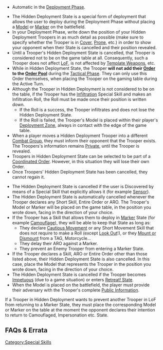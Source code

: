 {{section-special-skills}}
{{section-game-states}}


{{n4only}}
{{n4list}}

{{skillbox |black| HIDDEN DEPLOYMENT | }}
{{activation}}
* Automatic in the [[Deployment Phase]].
{{effects}}
* The Hidden Deployment State is a special form of deployment that allows the user to deploy during the Deployment Phase without placing a [[Model]] or [[Marker]] on the battlefield.
* In your Deployment Phase, write down the position of your Hidden Deployment Troopers in as much detail as possible (make sure to specify whether the Trooper is in [[Cover]], [[Prone]], etc.) in order to show your opponent when their State is cancelled and their position revealed.
* Until a Trooper's Hidden Deployment State is cancelled, that Trooper is considered not to be on the game table at all. Consequently, such a Trooper does not affect [[LoF]], is not affected by [[Template Weapon]]s, etc.
* While in Hidden Deployment State, the Trooper '''will not add their [[Order]] to the [[Order Pool]]''' during the [[Tactical Phase]]. They can only use this Order themselves, when placing the Trooper on the gaming table during the Active Turn.
* Although the Trooper in Hidden Deployment is not considered to be on the table, if the Trooper has the [[Infiltration]] Special Skill and makes an Infiltration Roll, the Roll must be made once their position is written down. 
** If the Roll is a success, the Trooper infiltrates and does not lose the Hidden Deployment State. 
** If the Roll is failed, the Trooper's Model is placed within their player's [[Deployment Zone]], always in contact with the edge of the game table.
* When a player moves a Hidden Deployment Trooper into a different [[Combat Group]], they must inform their opponent that the Trooper exists. The Troopers's information remains [[Private]], until the Trooper is revealed.
* Troopers in Hidden Deployment State can be selected to be part of a [[Coordinated Order]]. However, in this  situation they will lose their own Order. 
* Once Troopers' Hidden Deployment State has been cancelled, they cannot regain it.
{{cancellation}}
* The Hidden Deployment State is cancelled if the user is Discovered by means of a Special Skill that explicitly allows it (for example [[Sensor]]).
* The Hidden Deployment State is automatically cancelled whenever the Trooper declares any Short Skill, Entire Order or ARO. The Trooper's Model or Marker will be placed on the game table, in the position you wrote down, facing in the direction of your choice.
* If the Trooper has a Skill that allows them to deploy in [[Marker]] State (for example [[Camouflage]]), they will be able to keep that State as long as:
** They declare [[Cautious Movement]] or any Short Movement Skill that does not require to make a Roll (except [[Look Out]]!), or they [[General Movement Rules|Mount or Dismount]] from a TAG, Motorcycle...
** They delay their ARO against a Marker.
** They prevent an Enemy Trooper from entering a Marker State.
* If the Trooper declares a Skill, ARO or Entire Order other than those listed above, their Hidden Deployment State is also cancelled. In this case, place the Model that represents the Trooper in the position you wrote down, facing in the direction of your choice.
* The Hidden Deployment State is cancelled if the Trooper becomes [[Impetuous]] (due to a game situation) or enters [[Retreat! State]].
* When the Model is placed on the battlefield, the player must provide their adversary with the Trooper's complete [[Public Information]].


{{explain-start}}
If a Trooper in Hidden Deployment wants to prevent another Trooper in LoF from returning to a Marker State, they must place the corresponding Model or Marker on the table at the moment the opponent declares their intention to return to Camouflaged, Impersonation etc. State. 
{{explain-end}}


== FAQs & Errata ==

{{faqbox |
type = errata |
title = N4 Errata |
version = 1.0, Jan 2021 |
q = [Errata] Can Surprise Attack be used with Hidden Deployment State? |
a = Yes. Surprise Attack can be used if the Trooper started the Order in a Marker State, or in Hidden Deployment State. |
related = [[Hidden Deployment State]], [[Surprise Attack]] }}


{{faqbox |
type = faq |
title = N4 FAQ |
version = 1.1.1, Dec 2021 |
q = Q: Are Tactical Awareness Orders generated if a Trooper is off-table during the Order count? For example via Airborne Deployment or Hidden Deployment? |
a = A: No. The second bullet of Tactical Awareness states that the Trooper must be on the game table as a Model or Marker, and Airborne Deployment or Hidden Deployment Troops aren’t. |
related = [[Combat Jump]], [[Hidden Deployment State]], [[Parachutist]], [[Tactical Awareness]] }}


{{faqbox |
type = faq |
title = N4 FAQ |
version = 1.2, Jan 2022 |
q = Q: What happens if another Model or Marker, ally or enemy, occupies the space where a Trooper with Hidden Deployment is placed and this Trooper wants to spend an Order or declare an ARO? |
a = A: The Trooper is revealed as close as possible to the original position, but never in Silhouette Contact, even in ARO. |
related = [[Hidden Deployment State]] }}


{{faqbox |
type = faq |
title = N4 FAQ |
version = 1.3, Nov 2022 |
q = Q: How do Hidden Deployment and Holoecho States interact? |
a = A: If a Trooper deploys in Hidden Deployment State and in Holoecho State, the player must write down the positions of the three Holoechoes on the game table, and which of them is the real Trooper. When the Trooper's Hidden Deployment State is cancelled you must perform a Coherency Check. Any Holoechoes that are out of Coherency have their Holoecho State cancelled. |
related = [[Hidden Deployment State]], [[Holoecho State]] }}

{{n4end}}



[[Category:Special Skills]]